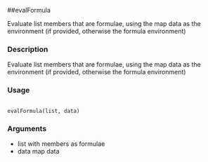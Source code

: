 ##evalFormula 

Evaluate list members that are formulae, using the map data as the environment (if provided, otherwise the formula environment)

### Description
Evaluate list members that are formulae, using the map data as the environment (if provided, otherwise
the formula environment)

### Usage
<pre><code>
evalFormula(list, data)
</code></pre>

### Arguments
* list with members as formulae
* data map data



